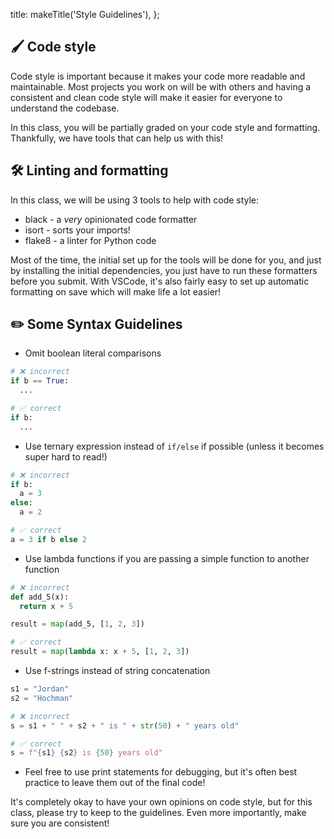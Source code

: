 
  title: makeTitle('Style Guidelines'),
};

## 🖌️ Code style

Code style is important because it makes your code more readable and maintainable. Most projects you work on will be with others and having a consistent and clean code style will make it easier for everyone to understand the codebase.

In this class, you will be partially graded on your code style and formatting. Thankfully, we have tools that can help us with this!

## 🛠️ Linting and formatting

In this class, we will be using 3 tools to help with code style:

- black - a _very_ opinionated code formatter
- isort - sorts your imports!
- flake8 - a linter for Python code

<Alert mdx type="success">
  Most of the time, the initial set up for the tools will be done for you, and
  just by installing the initial dependencies, you just have to run these
  formatters before you submit. With VSCode, it's also fairly easy to set up
  automatic formatting on save which will make life a lot easier!
</Alert>

## ✏️ Some Syntax Guidelines

- Omit boolean literal comparisons

```python
# ❌ incorrect
if b == True:
  ...

# ✅ correct
if b:
  ...
```

- Use ternary expression instead of `if/else` if possible (unless it becomes super hard to read!)

```python
# ❌ incorrect
if b:
  a = 3
else:
  a = 2

# ✅ correct
a = 3 if b else 2
```

- Use lambda functions if you are passing a simple function to another function

```python
# ❌ incorrect
def add_5(x):
  return x + 5

result = map(add_5, [1, 2, 3])

# ✅ correct
result = map(lambda x: x + 5, [1, 2, 3])
```

- Use f-strings instead of string concatenation

```python
s1 = "Jordan"
s2 = "Hochman"

# ❌ incorrect
s = s1 + " " + s2 + " is " + str(50) + " years old"

# ✅ correct
s = f"{s1} {s2} is {50} years old"
```

- Feel free to use print statements for debugging, but it's often best practice to leave them out of the final code!

<Alert mdx>
  It's completely okay to have your own opinions on code style, but for this
  class, please try to keep to the guidelines. Even more importantly, make sure
  you are consistent!
</Alert>